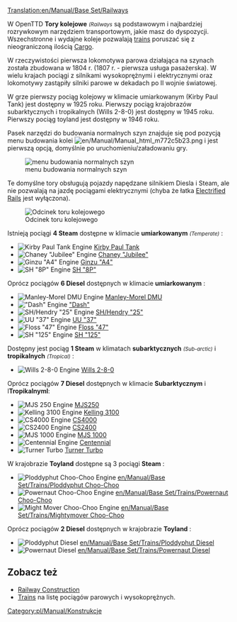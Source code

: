 [[Translation:en/Manual/Base Set/Railways]]
<!--{{types of railways}}-->{{pl/Manual/Base Set/Typy kolei}}

W OpenTTD '''Tory kolejowe''' <small>''(Railways''</small> są podstawowym i najbardziej rozrywkowym narzędziem transportowym, jakie masz do dyspozycji. Wszechstronne i wydajne koleje pozwalają  [[pl/Manual/Pociągi|trains]] poruszać się z nieograniczoną ilością [[pl/Manual/Ładunek|Cargo]].

W rzeczywistości pierwsza lokomotywa parowa działająca na szynach została zbudowana w 1804 r. (1807 r. - pierwsza usługa pasażerska). W wielu krajach pociągi z silnikami wysokoprężnymi i elektrycznymi oraz lokomotywy zastąpiły silniki parowe w dekadach po II wojnie światowej.

W grze pierwszy pociąg kolejowy w klimacie umiarkowanym (Kirby Paul Tank) jest dostępny w 1925 roku. Pierwszy pociąg krajobrazów subarktycznych i tropikalnych (Wills 2-8-0) jest dostępny w 1945 roku. Pierwszy pociąg toyland jest dostępny w 1946 roku.

Pasek narzędzi do budowania normalnych szyn znajduje się pod pozycją menu budowania kolei  [[File:en/Manual/Manual html m772c5b23.png]] i jest pierwszą opcją, domyślnie po uruchomieniu/załadowaniu gry.

[[File:en/Manual/Openttd-rail1.png|none|menu budowania normalnych szyn]]

Te domyślne tory obsługują pojazdy napędzane silnikiem Diesla i Steam, ale nie pozwalają na jazdę pociągami elektrycznymi (chyba że łatka [[pl/Manual/Base Set/Zelektryfikowane koleje|Electrified Rails]] jest wyłączona).

[[File:en/Manual/Base Set/Railway.png|none|frame|Odcinek toru kolejowego]]

Istnieją pociągi '''4 Steam''' dostępne w klimacie '''umiarkowanym''' <small>''(Temperate)''</small> :
*[[File:en/Manual/Base Set/Trains/Kirbypaultank.png|Kirby Paul Tank Engine]] [[pl/Manual/Base Set/Trains/Kirby Paul Tank|Kirby Paul Tank]]
*[[File:en/Manual/Base Set/Trains/Chaneyjubilee.png|Chaney "Jubilee" Engine]] [[pl/Manual/Base Set/Trains/Chaney "Jubilee"|Chaney "Jubilee"]]
*[[File:en/Manual/Base Set/Trains/Ginzua4.png|Ginzu "A4" Engine]] [[pl/Manual/Base Set/Trains/Ginzu "A4"|Ginzu "A4"]]
*[[File:en/Manual/Base Set/Trains/Sh8p.png|SH "8P" Engine]] [[pl/Manual/Base Set/Trains/SH "8P"|SH "8P"]]
Oprócz pociągów '''6 Diesel''' dostępnych w klimacie '''umiarkowanym ''' :
*[[File:en/Manual/Base Set/Trains/Manleymoreldmu.png|Manley-Morel DMU Engine]] [[pl/Manual/Base Set/Trains/Manley-Morel DMU|Manley-Morel DMU]]
*[[File:en/Manual/Base Set/Trains/Dash.png|"Dash" Engine]] [[pl/Manual/Base Set/Trains/Dash|"Dash"]]
*[[File:en/Manual/Base Set/Trains/Shhendry25.png|SH/Hendry "25" Engine]] [[pl/Manual/Base Set/Trains/Hendry "25"|SH/Hendry "25"]]
*[[File:en/Manual/Base Set/Trains/Uu37.png|UU "37" Engine]] [[pl/Manual/Base Set/Trains/UU "37"|UU "37"]]
*[[File:en/Manual/Base Set/Trains/Floss47.png|Floss "47" Engine]] [[pl/Manual/Base Set/Trains/Floss "47"|Floss "47"]]
*[[File:en/Manual/Base Set/Trains/Sh125.png|SH "125" Engine]] [[pl/Manual/Base Set/Trains/SH "125"|SH "125"]]


Dostępny jest pociąg '''1 Steam''' w klimatach '''subarktycznych''' <small>''(Sub-arctic)''</small> i  '''tropikalnych''' <small>''(Tropical)''</small> :
*[[File:en/Manual/Base Set/Trains/Wills280.png|Wills 2-8-0 Engine]] [[pl/Manual/Base Set/Trains/Wills 2-8-0|Wills 2-8-0]]
Oprócz pociągów '''7 Diesel''' dostępnych w klimacie '''Subarktycznym''' i l'''Tropikalnyml''':
*[[File:en/Manual/Base Set/Trains/Mjs250.png|MJS 250 Engine]] [[pl/Manual/Base Set/Trains/MJS250|MJS250]]
*[[File:en/Manual/Base Set/Trains/Kelling3100.png|Kelling 3100 Engine]] [[pl/Manual/Base Set/Trains/Kelling 3100|Kelling 3100]]
*[[File:en/Manual/Base Set/Trains/Cs4000.png|CS4000 Engine]] [[pl/Manual/Base Set/Trains/CS4000|CS4000]]
*[[File:en/Manual/Base Set/Trains/Cs2400.png|CS2400 Engine]] [[pl/Manual/Base Set/Trains/CS2400|CS2400]]
*[[File:en/Manual/Base Set/Trains/Mjs1000.png|MJS 1000 Engine]] [[pl/Manual/Base Set/Trains/MJS 1000|MJS 1000]]
*[[File:en/Manual/Base Set/Trains/Centennial.png|Centennial Engine]] [[pl/Manual/Base Set/Trains/Centennial|Centennial]]
*[[File:en/Manual/Base Set/Trains/Turnerturbo.png|Turner Turbo]] [[pl/Manual/Base Set/Trains/Turner Turbo|Turner Turbo]]


W krajobrazie '''Toyland''' dostępne są 3 pociągi '''Steam''' :
*[[File:en/Manual/Base Set/Trains/Ploddyphutchoochoo.png|Ploddyphut Choo-Choo Engine]] [[en/Manual/Base Set/Trains/Ploddyphut Choo-Choo]]
*[[File:en/Manual/Base Set/Trains/Powernautchoochoo.png|Powernaut Choo-Choo Engine]] [[en/Manual/Base Set/Trains/Powernaut Choo-Choo]]
*[[File:en/Manual/Base Set/Trains/Mightymoverchoochoo.png|Might Mover Choo-Choo Engine]] [[en/Manual/Base Set/Trains/Mightymover Choo-Choo]]
Oprócz pociągów  '''2 Diesel''' dostępnych w krajobrazie '''Toyland''' :
*[[File:en/Manual/Base Set/Trains/Ploddyphutdiesel.png|Ploddyphut Diesel]] [[en/Manual/Base Set/Trains/Ploddyphut Diesel]]
*[[File:en/Manual/Base Set/Trains/Powernautdiesel.png|Powernaut Diesel]] [[en/Manual/Base Set/Trains/Powernaut Diesel]]

==Zobacz też==
*[[pl/Manual/Linie kolejowe|Railway Construction]]
*[[pl/Manual/Pociągi|Trains]] na listę pociągów parowych i wysokoprężnych.

<!---[[Category:Construction]]-->[[Category:pl/Manual/Konstrukcje]]